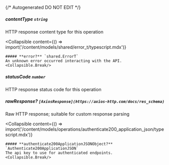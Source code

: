 {/* Autogenerated DO NOT EDIT  */}

##### **contentType** `string`
HTTP response content type for this operation

<Collapsible
    content={() => import('/content/models/shared/error_t/typescript.mdx')}
>
    ##### **error?** `shared.ErrorT`
    An unknown error occurred interacting with the API.
    <Collapsible.Break/>
</Collapsible>

##### **statusCode** `number`
HTTP response status code for this operation

##### **rawResponse?** `[AxiosResponse](https://axios-http.com/docs/res_schema)`
Raw HTTP response; suitable for custom response parsing

<Collapsible
    content={() => import('/content/models/operations/authenticate200_application_json/typescript.mdx')}
>
    ##### **authenticate200ApplicationJSONObject?** `Authenticate200ApplicationJSON`
    The api key to use for authenticated endpoints.
    <Collapsible.Break/>
</Collapsible>

